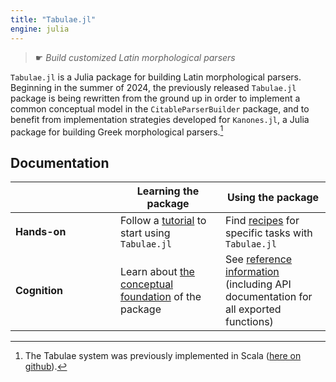 ```yaml
---
title: "Tabulae.jl"
engine: julia
---
```


> ☛ *Build customized Latin morphological parsers*

              
`Tabulae.jl` is a Julia package for building Latin morphological parsers. Beginning in the summer of 2024, the previously released `Tabulae.jl` package is being rewritten from the ground up in order to implement a common conceptual model in the `CitableParserBuilder` package, and to benefit from implementation strategies developed for `Kanones.jl`, a Julia package for building Greek morphological parsers.[^scala] 

[^scala]: The Tabulae system was previously implemented in Scala ([here on github](https://github.com/neelsmith/tabulae)).


## Documentation

| | Learning the package | Using the package |
| --- | --- | --- |
| **Hands-on** |  Follow a [tutorial](./tutorials/) to start using  `Tabulae.jl`  | Find [recipes](./guides/) for specific tasks with `Tabulae.jl` |
| **Cognition** | Learn about [the conceptual foundation](./concepts/) of the package  | See [reference information](./reference/) (including API documentation for all exported functions) |


